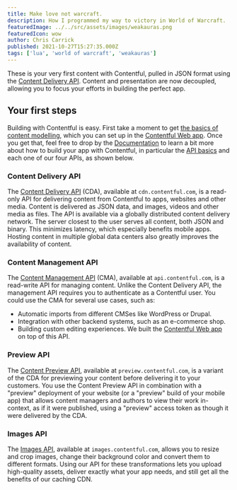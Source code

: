 ```yaml
---
title: Make love not warcraft.
description: How I programmed my way to victory in World of Warcraft.
featuredImage: ../../src/assets/images/weakauras.png
featuredIcon: wow
author: Chris Carrick
published: 2021-10-27T15:27:35.000Z
tags: ['lua', 'world of warcraft', 'weakauras']
---
```


These is your very first content with Contentful, pulled in JSON format using the [Content Delivery API](https://www.contentful.com/developers/docs/references/content-delivery-api/ 'Content Delivery API'). Content and presentation are now decoupled, allowing you to focus your efforts in building the perfect app.

## Your first steps

Building with Contentful is easy. First take a moment to get [the basics of content modelling](https://www.contentful.com/r/knowledgebase/content-modelling-basics/ 'the basics of content modelling'), which you can set up in the [Contentful Web app](https://app.contentful.com/ 'Contentful Web app'). Once you get that, feel free to drop by the [Documentation](https://www.contentful.com/developers/docs/ 'Documentation') to learn a bit more about how to build your app with Contentful, in particular the [API basics](https://www.contentful.com/developers/docs/concepts/apis/ 'API basics') and each one of our four APIs, as shown below.

### Content Delivery API

The [Content Delivery API](https://www.contentful.com/developers/docs/references/content-delivery-api/ 'Content Delivery API') (CDA), available at `cdn.contentful.com`, is a read-only API for delivering content from Contentful to apps, websites and other media. Content is delivered as JSON data, and images, videos and other media as files.
The API is available via a globally distributed content delivery network. The server closest to the user serves all content, both JSON and binary. This minimizes latency, which especially benefits mobile apps. Hosting content in multiple global data centers also greatly improves the availability of content.

### Content Management API

The [Content Management API](https://www.contentful.com/developers/docs/references/content-management-api/ 'Content Management API') (CMA), available at `api.contentful.com`, is a read-write API for managing content. Unlike the Content Delivery API, the management API requires you to authenticate as a Contentful user. You could use the CMA for several use cases, such as:

- Automatic imports from different CMSes like WordPress or Drupal.
- Integration with other backend systems, such as an e-commerce shop.
- Building custom editing experiences. We built the [Contentful Web app](https://app.contentful.com/ 'Contentful Web app') on top of this API.

### Preview API

The [Content Preview API](https://www.contentful.com/developers/docs/concepts/apis/#content-preview-api 'Content Preview API'), available at `preview.contentful.com`, is a variant of the CDA for previewing your content before delivering it to your customers. You use the Content Preview API in combination with a "preview" deployment of your website (or a "preview" build of your mobile app) that allows content managers and authors to view their work in-context, as if it were published, using a "preview" access token as though it were delivered by the CDA.

### Images API

The [Images API](https://www.contentful.com/developers/docs/concepts/apis/#images-api 'Images API'), available at `images.contentful.com`, allows you to resize and crop images, change their background color and convert them to different formats. Using our API for these transformations lets you upload high-quality assets, deliver exactly what your app needs, and still get all the benefits of our caching CDN.
